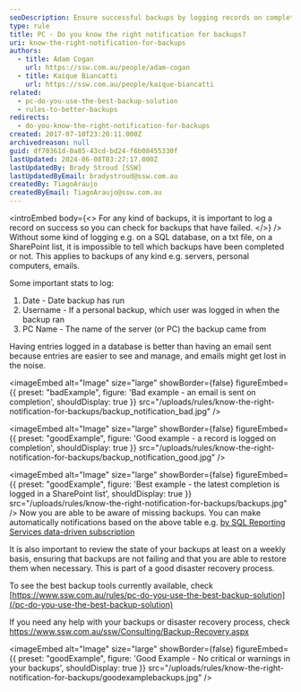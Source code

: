 ```yaml
---
seoDescription: Ensure successful backups by logging records on completion and reviewing backup status regularly to prevent data loss.
type: rule
title: PC - Do you know the right notification for backups?
uri: know-the-right-notification-for-backups
authors:
  - title: Adam Cogan
    url: https://ssw.com.au/people/adam-cogan
  - title: Kaique Biancatti
    url: https://ssw.com.au/people/kaique-biancatti
related:
  - pc-do-you-use-the-best-backup-solution
  - rules-to-better-backups
redirects:
  - do-you-know-the-right-notification-for-backups
created: 2017-07-10T23:20:11.000Z
archivedreason: null
guid: df70361d-0a85-43cd-bd24-f6b08455330f
lastUpdated: 2024-06-08T03:27:17.000Z
lastUpdatedBy: Brady Stroud [SSW]
lastUpdatedByEmail: bradystroud@ssw.com.au
createdBy: TiagoAraujo
createdByEmail: TiagoAraujo@ssw.com.au
---
```


<introEmbed
  body={<>
For any kind of backups, it is important to log a record on success so you can check for backups that have failed.
  </>}
/>
Without some kind of logging e.g. on a SQL database, on a txt file, on a SharePoint list, it is impossible to tell which backups have been completed or not. This applies to backups of any kind e.g. servers, personal computers, emails.

Some important stats to log:

1. Date - Date backup has run
2. Username - If a personal backup, which user was logged in when the backup ran
3. PC Name - The name of the server (or PC) the backup came from

Having entries logged in a database is better than having an email sent because entries are easier to see and manage, and emails might get lost in the noise.

<imageEmbed
  alt="Image"
  size="large"
  showBorder={false}
  figureEmbed={{
    preset: "badExample",
    figure: 'Bad example - an email is sent on completion',
    shouldDisplay: true
  }}
  src="/uploads/rules/know-the-right-notification-for-backups/backup_notification_bad.jpg"
/>

<imageEmbed
  alt="Image"
  size="large"
  showBorder={false}
  figureEmbed={{
    preset: "goodExample",
    figure: 'Good example - a record is logged on completion',
    shouldDisplay: true
  }}
  src="/uploads/rules/know-the-right-notification-for-backups/backup_notification_good.jpg"
/>

<imageEmbed
  alt="Image"
  size="large"
  showBorder={false}
  figureEmbed={{
    preset: "goodExample",
    figure: 'Best example - the latest completion is logged in a SharePoint list',
    shouldDisplay: true
  }}
  src="/uploads/rules/know-the-right-notification-for-backups/backups.jpg"
/>
Now you are able to be aware of missing backups. You can make automatically notifications based on the above table e.g. [by SQL Reporting Services data-driven subscription](https://www.ssw.com.au/ssw/KB/KB.aspx?KBID=Q1455840)

It is also important to review the state of your backups at least on a weekly basis, ensuring that backups are not failing and that you are able to restore them when necessary. This is part of a good disaster recovery process.

To see the best backup tools currently available, check [https://www.ssw.com.au/rules/pc-do-you-use-the-best-backup-solution](/pc-do-you-use-the-best-backup-solution)

If you need any help with your backups or disaster recovery process, check <https://www.ssw.com.au/ssw/Consulting/Backup-Recovery.aspx>

<imageEmbed
  alt="Image"
  size="large"
  showBorder={false}
  figureEmbed={{
    preset: "goodExample",
    figure: 'Good Example - No critical or warnings in your backups',
    shouldDisplay: true
  }}
  src="/uploads/rules/know-the-right-notification-for-backups/goodexamplebackups.jpg"
/>
